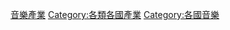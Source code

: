 {{Commons category|Music industries by country}}

[[Category:音樂產業|]]
[[Category:各類各國產業|Category:各類各國產業]]
[[Category:各國音樂|Category:各國音樂]]